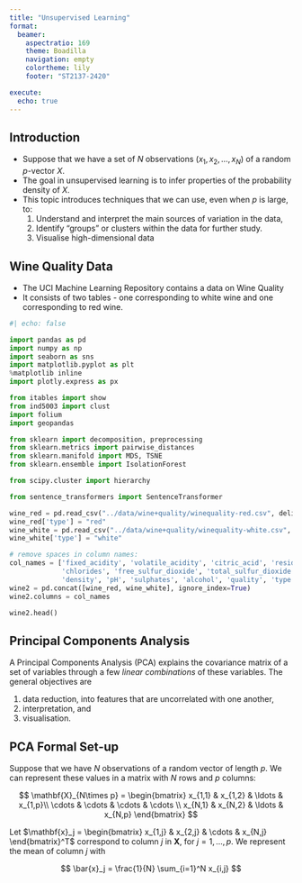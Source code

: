 ```yaml
---
title: "Unsupervised Learning"
format: 
  beamer:
    aspectratio: 169
    theme: Boadilla
    navigation: empty
    colortheme: lily
    footer: "ST2137-2420"

execute:
  echo: true
---
```


## Introduction {.smaller}

* Suppose that we have a set of $N$ observations $(x_1, x_2, \ldots, x_N)$ of a
  random $p$-vector $X$. 
* The goal in unsupervised learning is to infer properties of the probability
  density of $X$. 
* This topic introduces techniques that we can use, even when $p$ is large, to:
    1. Understand and interpret the main sources of variation in the data,
    2. Identify "groups" or clusters within the data for further study.
    3. Visualise high-dimensional data

## Wine Quality Data

* The UCI Machine Learning Repository contains a data on Wine Quality
* It consists of two tables - one corresponding to white wine and one corresponding to red wine.

```python
#| echo: false

import pandas as pd
import numpy as np
import seaborn as sns
import matplotlib.pyplot as plt
%matplotlib inline
import plotly.express as px

from itables import show
from ind5003 import clust
import folium
import geopandas

from sklearn import decomposition, preprocessing
from sklearn.metrics import pairwise_distances
from sklearn.manifold import MDS, TSNE
from sklearn.ensemble import IsolationForest

from scipy.cluster import hierarchy

from sentence_transformers import SentenceTransformer

wine_red = pd.read_csv("../data/wine+quality/winequality-red.csv", delimiter=";" )
wine_red['type'] = "red"
wine_white = pd.read_csv("../data/wine+quality/winequality-white.csv", delimiter=";")
wine_white['type'] = "white"

# remove spaces in column names:
col_names = ['fixed_acidity', 'volatile_acidity', 'citric_acid', 'residual_sugar',
             'chlorides', 'free_sulfur_dioxide', 'total_sulfur_dioxide',
             'density', 'pH', 'sulphates', 'alcohol', 'quality', 'type']
wine2 = pd.concat([wine_red, wine_white], ignore_index=True)
wine2.columns = col_names
```

```python
wine2.head()
```

## Principal Components Analysis

A Principal Components Analysis (PCA) explains the covariance matrix of a set
of variables through a few *linear combinations* of these variables. The
general objectives are 

1. data reduction, into features that are uncorrelated with one another,
2. interpretation, and
3. visualisation.

## PCA Formal Set-up {.smaller}

Suppose that we have $N$ observations of a random vector of length $p$. We can
represent these values in a matrix with $N$ rows and $p$ columns:

$$
\mathbf{X}_{N\times p} = 
\begin{bmatrix}
x_{1,1} & x_{1,2} & \ldots & x_{1,p}\\
\cdots & \cdots & \cdots & \cdots \\
x_{N,1} & x_{N,2} & \ldots & x_{N,p}
\end{bmatrix}
$$

Let $\mathbf{x}_j = \begin{bmatrix} x_{1,j} & x_{2,j} & \cdots & x_{N,j} \end{bmatrix}^T$ correspond to column $j$ in $\mathbf{X}$, for $j=1,\ldots,p$. We 
represent the mean of column $j$ with

$$
\bar{x}_j = \frac{1}{N} \sum_{i=1}^N x_{i,j}
$$
